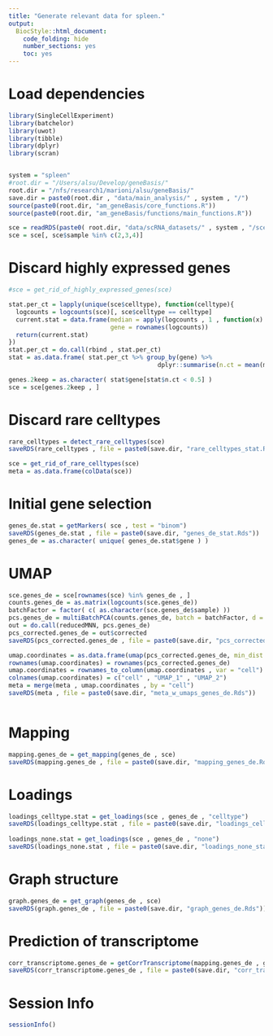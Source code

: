 ```yaml
---
title: "Generate relevant data for spleen."
output:
  BiocStyle::html_document:
    code_folding: hide
    number_sections: yes
    toc: yes  
---
```

# Load dependencies

```r


library(SingleCellExperiment)
library(batchelor)
library(uwot)
library(tibble)
library(dplyr)
library(scran)


system = "spleen"
#root.dir = "/Users/alsu/Develop/geneBasis/"
root.dir = "/nfs/research1/marioni/alsu/geneBasis/"
save.dir = paste0(root.dir , "data/main_analysis/" , system , "/")
source(paste0(root.dir, "am_geneBasis/core_functions.R"))
source(paste0(root.dir, "am_geneBasis/functions/main_functions.R"))

sce = readRDS(paste0( root.dir, "data/scRNA_datasets/" , system , "/sce_" , system , ".Rds"))
sce = sce[, sce$sample %in% c(2,3,4)]


```

# Discard highly expressed genes

```r


#sce = get_rid_of_highly_expressed_genes(sce)

stat.per_ct = lapply(unique(sce$celltype), function(celltype){
  logcounts = logcounts(sce)[, sce$celltype == celltype]
  current.stat = data.frame(median = apply(logcounts , 1 , function(x) quantile(x, 0.5)),
                            gene = rownames(logcounts))
  return(current.stat)
})
stat.per_ct = do.call(rbind , stat.per_ct)
stat = as.data.frame( stat.per_ct %>% group_by(gene) %>%
                                         dplyr::summarise(n.ct = mean(median > 0) )) 

genes.2keep = as.character( stat$gene[stat$n.ct < 0.5] )
sce = sce[genes.2keep , ]


```

# Discard rare celltypes

```r


rare_celltypes = detect_rare_celltypes(sce)
saveRDS(rare_celltypes , file = paste0(save.dir, "rare_celltypes_stat.Rds"))

sce = get_rid_of_rare_celltypes(sce)
meta = as.data.frame(colData(sce))


```

# Initial gene selection

```r


genes_de.stat = getMarkers( sce , test = "binom")
saveRDS(genes_de.stat , file = paste0(save.dir, "genes_de_stat.Rds"))
genes_de = as.character( unique( genes_de.stat$gene ) )


```


# UMAP

```r


sce.genes_de = sce[rownames(sce) %in% genes_de , ]
counts.genes_de = as.matrix(logcounts(sce.genes_de))
batchFactor = factor( c( as.character(sce.genes_de$sample) ))
pcs.genes_de = multiBatchPCA(counts.genes_de, batch = batchFactor, d = 50)
out = do.call(reducedMNN, pcs.genes_de)
pcs_corrected.genes_de = out$corrected
saveRDS(pcs_corrected.genes_de , file = paste0(save.dir, "pcs_corrected_genes_de.Rds"))

umap.coordinates = as.data.frame(umap(pcs_corrected.genes_de, min_dist = 0.7))
rownames(umap.coordinates) = rownames(pcs_corrected.genes_de)
umap.coordinates = rownames_to_column(umap.coordinates , var = "cell")
colnames(umap.coordinates) = c("cell" , "UMAP_1" , "UMAP_2")
meta = merge(meta , umap.coordinates , by = "cell")
saveRDS(meta , file = paste0(save.dir, "meta_w_umaps_genes_de.Rds"))



```

# Mapping

```r


mapping.genes_de = get_mapping(genes_de , sce)
saveRDS(mapping.genes_de , file = paste0(save.dir, "mapping_genes_de.Rds"))


```


# Loadings

```r


loadings_celltype.stat = get_loadings(sce , genes_de , "celltype")
saveRDS(loadings_celltype.stat , file = paste0(save.dir, "loadings_celltype_stat.Rds"))
  
loadings_none.stat = get_loadings(sce , genes_de , "none")
saveRDS(loadings_none.stat , file = paste0(save.dir, "loadings_none_stat.Rds"))

```

# Graph structure

```r


graph.genes_de = get_graph(genes_de , sce)
saveRDS(graph.genes_de , file = paste0(save.dir, "graph_genes_de.Rds"))


```


# Prediction of transcriptome

```r


corr_transcriptome.genes_de = getCorrTranscriptome(mapping.genes_de , genes_de)
saveRDS(corr_transcriptome.genes_de , file = paste0(save.dir, "corr_transcriptome_genes_de.Rds"))


```

# Session Info

```r
sessionInfo()
```
